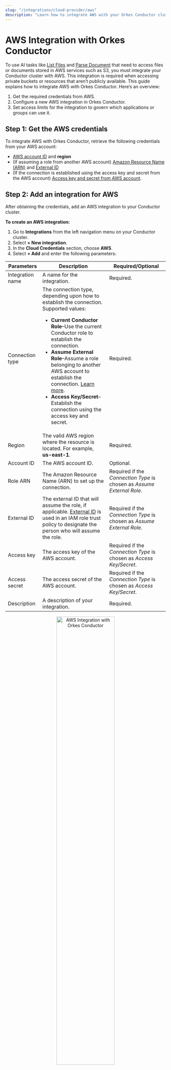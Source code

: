 ```yaml
---
slug: "/integrations/cloud-provider/aws"
description: "Learn how to integrate AWS with your Orkes Conductor cluster to let tasks like List Files and Parse Document access private S3 buckets securely."
---
```


# AWS Integration with Orkes Conductor

To use AI tasks like [List Files](/content/reference-docs/ai-tasks/list-files) and [Parse Document](/content/reference-docs/ai-tasks/parse-document) that need to access files or documents stored in AWS services such as S3, you must integrate your Conductor cluster with AWS. This integration is required when accessing private buckets or resources that aren’t publicly available. This guide explains how to integrate AWS with Orkes Conductor. Here’s an overview:

1. Get the required credentials from AWS.
2. Configure a new AWS integration in Orkes Conductor.
3. Set access limits for the integration to govern which applications or groups can use it.

## Step 1: Get the AWS credentials

To integrate AWS with Orkes Conductor, retrieve the following credentials from your AWS account:

- [AWS account ID](https://docs.aws.amazon.com/accounts/latest/reference/manage-acct-identifiers.html#FindAccountId) and **region**
- (If assuming a role from another AWS account) [Amazon Resource Name (ARN)](https://docs.aws.amazon.com/IAM/latest/UserGuide/reference-arns.html) and [External ID](https://docs.aws.amazon.com/IAM/latest/UserGuide/id_roles_create_for-user_externalid.html)
- (If the connection is established using the access key and secret from the AWS account) [Access key and secret from AWS account](https://docs.aws.amazon.com/IAM/latest/UserGuide/id_credentials_access-keys.html).

## Step 2: Add an integration for AWS

After obtaining the credentials, add an AWS integration to your Conductor cluster.

**To create an AWS integration:**

1. Go to **Integrations** from the left navigation menu on your Conductor cluster.
2. Select **+ New integration**.
3. In the **Cloud Credentials** section, choose **AWS**.
4. Select **+ Add** and enter the following parameters:

| Parameters | Description | Required/Optional | 
| ---------- | ----------- | ----------------- | 
| Integration name | A name for the integration. | Required. | 
| Connection type | The connection type, depending upon how to establish the connection. Supported values:<ul><li>**Current Conductor Role**–Use the current Conductor role to establish the connection.</li><li>**Assume External Role**–Assume a role belonging to another AWS account to establish the connection. [Learn more](https://docs.aws.amazon.com/IAM/latest/UserGuide/id_roles_create_for-user_externalid.html).</li><li>**Access Key/Secret**–Establish the connection using the access key and secret.</li></ul> | Required. | 
| Region | The valid AWS region where the resource is located. For example, **us-east-1**. | Required. | 
| Account ID | The AWS account ID. | Optional. | 
| Role ARN | The Amazon Resource Name (ARN) to set up the connection. | Required if the _Connection Type_ is chosen as _Assume External Role_. | 
| External ID | The external ID that will assume the role, if applicable. [External ID](https://docs.aws.amazon.com/IAM/latest/UserGuide/id_roles_create_for-user_externalid.html) is used in an IAM role trust policy to designate the person who will assume the role. | Required if the _Connection Type_ is chosen as _Assume External Role_. | 
| Access key | The access key of the AWS account. | Required if the _Connection Type_ is chosen as _Access Key/Secret_. | 
| Access secret | The access secret of the AWS account. | Required if the _Connection Type_ is chosen as _Access Key/Secret_. | 
| Description | A description of your integration. | Required. | 

<p align="center"><img src="/content/img/aws-integration.png" alt="AWS Integration with Orkes Conductor" width="60%" height="auto"></img></p>

5. (Optional) Toggle the **Active** button off if you don’t want to activate the integration instantly.
6. Select **Save**.

## Step 3: Set access limits to integration

Once the integration is configured, set access controls to manage which [applications](https://orkes.io/content/access-control-and-security/applications) or [groups](https://orkes.io/content/access-control-and-security/users-and-groups#groups) can use the provider.

**To provide access to an application or group:**

1. Go to **Access Control** > **Applications** or **Groups** from the left navigation menu on your Conductor cluster.
2. Create a new group/application or select an existing one.
3. In the **Permissions** section, select **+ Add Permission**.
4. In the **Integration** tab, select the required integration and toggle the necessary permissions.
5. Select **Add Permissions**. 

<p align="center"><img src="/content/img/rbac-aws-integration.png" alt="Add Permissions for Integrations" width="70%" height="auto"></img></p>

The group or application can now access the provider according to the configured permissions.

With the integration in place, you can now create workflows using the [List Files](/content/reference-docs/ai-tasks/list-files) task or the [Parse Document](/content/reference-docs/ai-tasks/parse-document) task.
